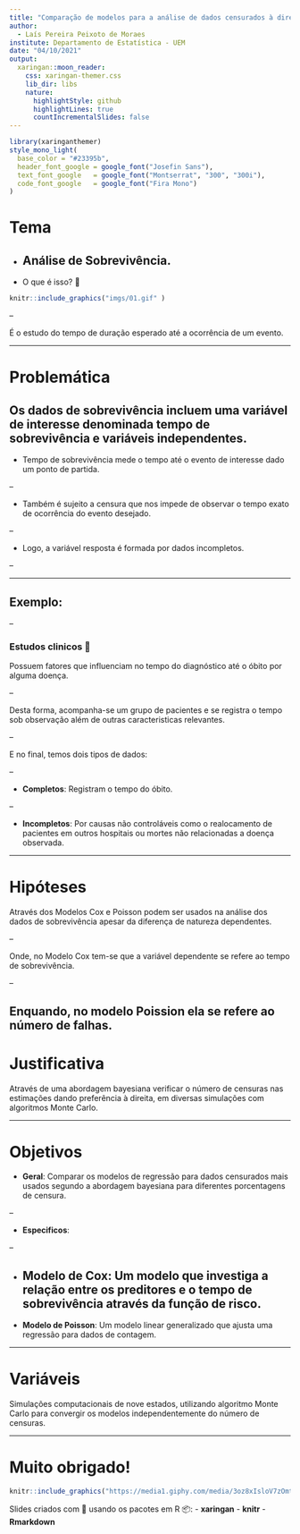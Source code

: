 ```yaml
---
title: "Comparação de modelos para a análise de dados censurados à direita 📈 <br> Uma análise por Lucas Stefano Xavier de Sousa"
author: 
  - Laís Pereira Peixoto de Moraes
institute: Departamento de Estatística - UEM
date: "04/10/2021"
output:
  xaringan::moon_reader:
    css: xaringan-themer.css
    lib_dir: libs
    nature:
      highlightStyle: github
      highlightLines: true
      countIncrementalSlides: false
---
```


```r
library(xaringanthemer)
style_mono_light(
  base_color = "#23395b",
  header_font_google = google_font("Josefin Sans"),
  text_font_google   = google_font("Montserrat", "300", "300i"),
  code_font_google   = google_font("Fira Mono")
)
```


# Tema

- Análise de Sobrevivência.
--


- O que é isso? 🤨

```r
knitr::include_graphics("imgs/01.gif" )
```

--

É o estudo do tempo de duração esperado até a ocorrência de um evento.

---

# Problemática
Os dados de sobrevivência incluem uma variável de interesse denominada tempo de sobrevivência e variáveis independentes.
--

- Tempo de sobrevivência mede o tempo até o evento de interesse dado um ponto de partida.

--

- Também é sujeito a censura que nos impede de observar o tempo exato de ocorrência do evento desejado. 

--

- Logo, a variável resposta é formada por dados incompletos.

--

---

## Exemplo:

--

### Estudos clinicos 🏥

Possuem fatores que influenciam no tempo do diagnóstico até o óbito por alguma doença.

--

Desta forma, acompanha-se um grupo de pacientes e se registra o tempo sob observação além de outras caracteristicas relevantes.

--

E no final, temos dois tipos de dados: 

--

- **Completos**: Registram o tempo do óbito.

--

- **Incompletos**: Por causas não controláveis como o realocamento de pacientes em outros hospitais ou mortes não relacionadas a doença observada.

---



# Hipóteses

Através dos Modelos Cox e Poisson podem ser usados na análise dos dados de sobrevivência apesar da diferença de natureza dependentes. 

--

Onde, no Modelo Cox tem-se que a variável dependente se refere ao tempo de sobrevivência.

--

Enquando, no modelo Poission ela se refere ao número de falhas.
---

# Justificativa
Através de uma abordagem bayesiana verificar o número de censuras nas estimações dando preferência à direita, em diversas simulações com algoritmos Monte Carlo.

---

# Objetivos


- **Geral**:
Comparar os modelos de regressão para dados censurados mais usados segundo a abordagem bayesiana para diferentes porcentagens de censura.

--

- **Especificos**:

--

- **Modelo de Cox**: Um modelo que investiga a relação entre os preditores e o tempo de sobrevivência através da função de risco.
--

- **Modelo de Poisson**: Um modelo linear generalizado que ajusta uma regressão para dados de contagem.

---

# Variáveis

Simulações computacionais de nove estados, utilizando algoritmo Monte Carlo para convergir os modelos independentemente do número de censuras.

---

# Muito obrigado!

```r
knitr::include_graphics("https://media1.giphy.com/media/3oz8xIsloV7zOmt81G/giphy.gif" )
```

Slides criados com 🖤 usando os pacotes em R 📦:
- **xaringan**
- **knitr**
- **Rmarkdown**
